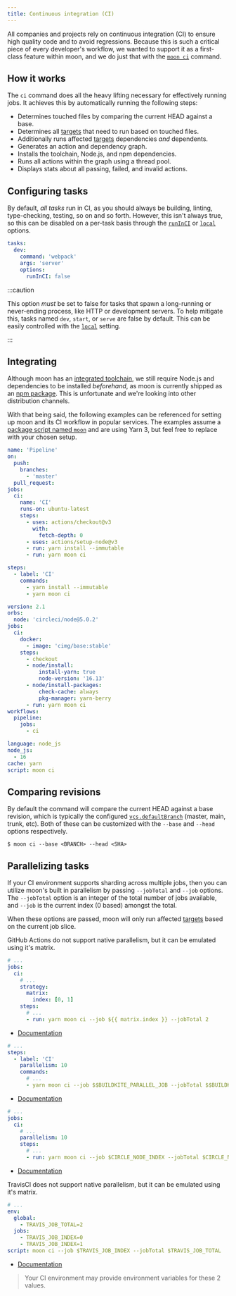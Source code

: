 ```yaml
---
title: Continuous integration (CI)
---
```



All companies and projects rely on continuous integration (CI) to ensure high quality code and to
avoid regressions. Because this is such a critical piece of every developer's workflow, we wanted to
support it as a first-class feature within moon, and we do just that with the
[`moon ci`](../commands/ci) command.

## How it works

The `ci` command does all the heavy lifting necessary for effectively running jobs. It achieves this
by automatically running the following steps:

- Determines touched files by comparing the current HEAD against a base.
- Determines all [targets](../concepts/target) that need to run based on touched files.
- Additionally runs affected [targets](../concepts/target) dependencies _and_ dependents.
- Generates an action and dependency graph.
- Installs the toolchain, Node.js, and npm dependencies.
- Runs all actions within the graph using a thread pool.
- Displays stats about all passing, failed, and invalid actions.

## Configuring tasks

By default, _all tasks_ run in CI, as you should always be building, linting, type-checking,
testing, so on and so forth. However, this isn't always true, so this can be disabled on a per-task
basis through the [`runInCI`](../config/project#runinci) or [`local`](../config/project#local)
options.

```yaml
tasks:
  dev:
    command: 'webpack'
    args: 'server'
    options:
      runInCI: false
```

:::caution

This option _must_ be set to false for tasks that spawn a long-running or never-ending process, like
HTTP or development servers. To help mitigate this, tasks named `dev`, `start`, or `serve` are false
by default. This can be easily controlled with the [`local`](../config/project#local) setting.

:::

## Integrating

Although moon has an [integrated toolchain](../concepts/toolchain), we still require Node.js and
dependencies to be installed _beforehand_, as moon is currently shipped as an
[npm package](https://www.npmjs.com/package/@moonrepo/cli). This is unfortunate and we're looking
into other distribution channels.

With that being said, the following examples can be referenced for setting up moon and its CI
workflow in popular services. The examples assume a
[package script named `moon`](../install#adding-a-package-script) and are using Yarn 3, but feel
free to replace with your chosen setup.

<Tabs groupId="ci-env">
<TabItem value="github" label="GitHub">

```yaml title=".github/workflows/ci.yml"
name: 'Pipeline'
on:
  push:
    branches:
      - 'master'
  pull_request:
jobs:
  ci:
    name: 'CI'
    runs-on: ubuntu-latest
    steps:
      - uses: actions/checkout@v3
        with:
          fetch-depth: 0
      - uses: actions/setup-node@v3
      - run: yarn install --immutable
      - run: yarn moon ci
```

</TabItem>
<TabItem value="buildkite" label="Buildkite">

```yaml title=".buildkite/pipeline.yml"
steps:
  - label: 'CI'
    commands:
      - yarn install --immutable
      - yarn moon ci
```

</TabItem>
<TabItem value="circleci" label="CircleCI">

```yaml title=".circleci/config.yml"
version: 2.1
orbs:
  node: 'circleci/node@5.0.2'
jobs:
  ci:
    docker:
      - image: 'cimg/base:stable'
    steps:
      - checkout
      - node/install:
          install-yarn: true
          node-version: '16.13'
      - node/install-packages:
          check-cache: always
          pkg-manager: yarn-berry
      - run: yarn moon ci
workflows:
  pipeline:
    jobs:
      - ci
```

</TabItem>
<TabItem value="travisci" label="TravisCI">

```yaml title=".travis.yml"
language: node_js
node_js:
  - 16
cache: yarn
script: moon ci
```

</TabItem>
</Tabs>

## Comparing revisions

By default the command will compare the current HEAD against a base revision, which is typically the
configured [`vcs.defaultBranch`](../config/workspace#defaultbranch) (master, main, trunk, etc). Both
of these can be customized with the `--base` and `--head` options respectively.

```shell
$ moon ci --base <BRANCH> --head <SHA>
```

## Parallelizing tasks

If your CI environment supports sharding across multiple jobs, then you can utilize moon's built in
parallelism by passing `--jobTotal` and `--job` options. The `--jobTotal` option is an integer of
the total number of jobs available, and `--job` is the current index (0 based) amongst the total.

When these options are passed, moon will only run affected [targets](../concepts/target) based on
the current job slice.

<Tabs groupId="ci-env">
<TabItem value="github" label="GitHub">

GitHub Actions do not support native parallelism, but it can be emulated using it's matrix.

```yaml title=".github/workflows/ci.yml"
# ...
jobs:
  ci:
    # ...
    strategy:
      matrix:
        index: [0, 1]
    steps:
      # ...
      - run: yarn moon ci --job ${{ matrix.index }} --jobTotal 2
```

- [Documentation](https://docs.github.com/en/actions/using-jobs/using-a-matrix-for-your-jobs)

</TabItem>
<TabItem value="buildkite" label="Buildkite">

```yaml title=".buildkite/pipeline.yml"
# ...
steps:
  - label: 'CI'
    parallelism: 10
    commands:
      # ...
      - yarn moon ci --job $$BUILDKITE_PARALLEL_JOB --jobTotal $$BUILDKITE_PARALLEL_JOB_COUNT
```

- [Documentation](https://buildkite.com/docs/tutorials/parallel-builds#parallel-jobs)

</TabItem>
<TabItem value="circleci" label="CircleCI">

```yaml title=".circleci/config.yml"
# ...
jobs:
  ci:
    # ...
    parallelism: 10
    steps:
      # ...
      - run: yarn moon ci --job $CIRCLE_NODE_INDEX --jobTotal $CIRCLE_NODE_TOTAL
```

- [Documentation](https://circleci.com/docs/2.0/parallelism-faster-jobs/)

</TabItem>
<TabItem value="travisci" label="TravisCI">

TravisCI does not support native parallelism, but it can be emulated using it's matrix.

```yaml title=".travis.yml"
# ...
env:
  global:
    - TRAVIS_JOB_TOTAL=2
  jobs:
    - TRAVIS_JOB_INDEX=0
    - TRAVIS_JOB_INDEX=1
script: moon ci --job $TRAVIS_JOB_INDEX --jobTotal $TRAVIS_JOB_TOTAL
```

- [Documentation](https://docs.travis-ci.com/user/speeding-up-the-build/)

</TabItem>
</Tabs>

> Your CI environment may provide environment variables for these 2 values.
